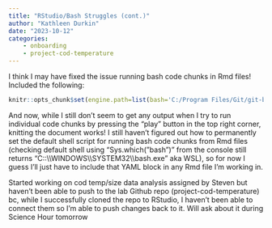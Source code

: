 ```yaml
---
title: "RStudio/Bash Struggles (cont.)"
author: "Kathleen Durkin"
date: "2023-10-12"
categories:
    - onboarding
    - project-cod-temperature
---
```


I think I may have fixed the issue running bash code chunks in Rmd files! Included the following:

```r
knitr::opts_chunk$set(engine.path=list(bash='C:/Program Files/Git/git-bash.exe'))
```

And now, while I still don't seem to get any output when I try to run individual code chunks by pressing the "play" button in the top right corner, knitting the document works! I still haven't figured out how to permanently set the default shell script for running bash code chunks from Rmd files (checking default shell using "Sys.which("bash")" from the console still returns "C::\\\\WINDOWS\\\\SYSTEM32\\\\bash.exe" aka WSL), so for now I guess I'll just have to include that YAML block in any Rmd file I'm working in.

Started working on cod temp/size data analysis assigned by Steven but haven't been able to push to the lab Github repo (project-cod-temperature) bc, while I successfully cloned the repo to RStudio, I haven't been able to connect them so I'm able to push changes back to it. Will ask about it during Science Hour tomorrow
